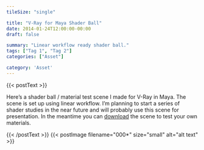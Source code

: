 ```yaml
---
tileSize: "single"

title: "V-Ray for Maya Shader Ball"
date: 2014-01-24T12:00:00-00:00
draft: false

summary: "Linear workflow ready shader ball."
tags: ["Tag 1", "Tag 2"]
categories: ["Asset"]

category: 'Asset'
---
```




<!--textModule--> {{< postText >}} 
<p>Here’s a shader ball / material test scene I made for V-Ray in Maya. The scene is set up using linear workflow. I’m planning to start a series of shader studies in the near future and will probably use this scene for presentation. In the meantime you can <a class="link link--loud-simple" href="https://www.dropbox.com/s/qnfmt4iaxkunc64/V-Ray%20for%20Maya%20Material%20Test%20Scene%20%28hhx%29.zip?dl=0">download</a> the scene to test your own materials.</p>
{{< /postText >}}



<!--imgModule--> {{< postImage filename="000*" size="small" alt="alt text" >}} 








